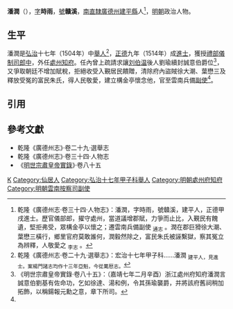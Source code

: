 '''潘潤'''（{{bd|15世紀||16世紀}}），[[表字|字]]'''時雨'''，[[號|號]]'''贛溪'''，[[南直隸|南直隸]][[廣德州|廣德州]][[建平县_(北宋)|建平縣]]人<ref name=djs>乾隆《廣德州志·卷三十四·人物志》：潘潤，字時雨，號贛溪，建平人，正德甲戌進士。歷官儀部郎，擢守處州，當道議增郡賦，力爭而止比，入覲民有餽遺，堅拒弗受，眾構金亭以懷之；遷雲南兵備副使 <sub>通志</sub> 。潤在郡巨猾徐大潮、葉懋三橫行，鄉里官府莫敢誰何，潤毅然除之，富民朱氏被誣繫獄，察其冤立為辨釋，人敬愛之 <sub>李志</sub> 。</ref>，[[明朝|明朝]]政治人物。

==生平==
潘潤是[[弘治|弘治]]十七年（1504年）中[[舉人|舉人]]<ref>乾隆《廣德州志·卷二十九·選舉志》：宏治十七年甲子科……潘潤 <sub>建平人，見進士。案楊門諸志均作十三年亞魁，今從萬厯志。</sub></ref>，[[正德_(明朝)|正德]]九年（1514年）成[[進士|進士]]，獲授[[禮部|禮部]][[儀制清吏司|儀制司]][[郎中_(官職)|郎中]]，外任[[處州府|處州]][[知府|知府]]。任內曾上疏請求讓[[刘伯温|刘伯温]]後人劉瑜續封誠意伯爵位<ref>《明世宗肅皇帝實錄·卷八十五》：（嘉靖七年二月辛酉）浙江處州府知府潘潤言誠意伯劉基有佐命功，乞如徐達、湯和例，令其孫瑜襲爵，并將該府舊祠稍加拓飾，以稱鍚報元勳之意，章下所司。</ref>，又爭取朝廷不增加賦稅，拒絕收受入覲居民饋贈，清除府內盜賊徐大潮、葉懋三及釋放受冤的富民朱氏，得人民敬愛，建立構金亭懷念他，官至雲南兵備[[提刑按察司按察副使|副使]]<ref name=djs/>。

==引用==
{{reflist}}

==參考文獻==
*乾隆《廣德州志》·卷二十九·選舉志
*乾隆《廣德州志》·卷三十四·人物志
*《[[明實錄|明世宗肅皇帝實錄]]》·卷八十五

{{start box}}
{{s-off}}
{{s-before|[[張元電|張元電]]}}
{{s-title|明朝處州府知府|嘉靖年間}}
{{s-after|[[吳仲|吳仲]]}}
{{end box}}

{{正德九年甲戌科殿試金榜}}

[[Category:金姓|K]]
[[Category:仙居人|Category:仙居人]]
[[Category:弘治十七年甲子科舉人|Category:弘治十七年甲子科舉人]]
[[Category:明朝處州府知府|Category:明朝處州府知府]]
[[Category:明朝雲南按察司副使|Category:明朝雲南按察司副使]]